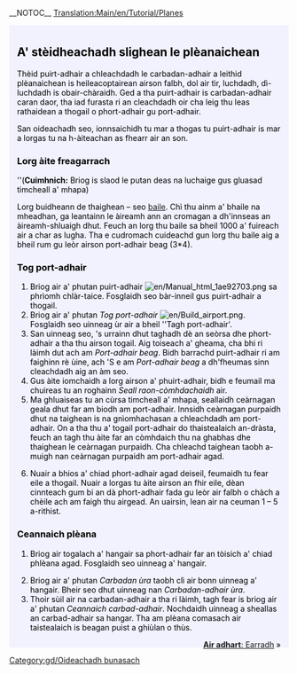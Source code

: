 __NOTOC__
[[Translation:Main/en/Tutorial/Planes]]
{{en/Tabs|5|4
|Oideachadh/Gd|1. A' tòiseachadh<!--
-->|Oideachadh/Busaichean/Gd|2. Busaichean<!--
-->|Oideachadh/Trèanaichean/Gd|3. Trèanaichean<!--
-->|Oideachadh/Plèanaichean/Gd|4. Plèanaichean<!--
-->|Oideachadh/Earradh/Gd|5. Earradh}}
<div style="padding:.5em 1em 1em 1em; border-top:none; background-color:#f1f2fe; color:#000;">
{{tutorial/Gd}}

==A' stèidheachadh slighean le plèanaichean==
Thèid puirt-adhair a chleachdadh le carbadan-adhair a leithid plèanaichean is heileacoptairean airson falbh, dol air tìr, luchdadh, dì-luchdadh is obair-chàraidh. Ged a tha puirt-adhair is carbadan-adhair caran daor, tha iad furasta ri an cleachdadh oir cha leig thu leas rathaidean a thogail o phort-adhair gu port-adhair.

San oideachadh seo, ionnsaichidh tu mar a thogas tu puirt-adhair is mar a lorgas tu na h-àiteachan as fhearr air an son.
{{en/Phototable|[[File:en/Airport s.png]]|Port-adhair beag (3*4)|none}}

===Lorg àite freagarrach===
''('''Cuimhnich:''' Briog is slaod le putan deas na luchaige gus gluasad timcheall a' mhapa)

Lorg buidheann de thaighean – seo [[Main/en/Towns|baile]]. Chì thu ainm a' bhaile na mheadhan, ga leantainn le àireamh ann an cromagan a dh'innseas an àireamh-shluaigh dhut. Feuch an lorg thu baile sa bheil 1000 a' fuireach air a char as lugha. Tha e cudromach cuideachd gun lorg thu baile aig a bheil rum gu leòr airson port-adhair beag (3*4).

===Tog port-adhair===
#Briog air a' phutan puirt-adhair [[File:en/Manual html 1ae92703.png]] sa phrìomh chlàr-taice. Fosglaidh seo bàr-inneil gus puirt-adhair a thogail.
#Briog air a' phutan ''Tog port-adhair'' [[File:en/Build airport.png]]. Fosglaidh seo uinneag ùr air a bheil ''Tagh port-adhair'.
#San uinneag seo, 's urrainn dhut taghadh dè an seòrsa dhe phort-adhair a tha thu airson togail. Aig toiseach a' gheama, cha bhi ri làimh dut ach am ''Port-adhair beag''. Bidh barrachd puirt-adhair ri am faighinn rè ùine, ach 'S e am ''Port-adhair beag'' a dh'fheumas sinn cleachdadh aig an àm seo.
#Gus àite iomchaidh a lorg airson a' phuirt-adhair, bidh e feumail ma chuireas tu an roghainn ''Seall raon-còmhdachaidh'' air.
#Ma ghluaiseas tu an cùrsa timcheall a' mhapa, seallaidh ceàrnagan geala dhut far am biodh am port-adhair. Innsidh ceàrnagan purpaidh dhut na taighean is na gnìomhachasan a chleachdadh am port-adhair. On a tha thu a' togail port-adhair do thaistealaich an-dràsta, feuch an tagh thu àite far an còmhdaich thu na ghabhas dhe thaighean le ceàrnagan purpaidh. Cha chleachd taighean taobh a-muigh nan ceàrnagan purpaidh am port-adhair agad.
{{en/Phototable|[[File:en/Build-airport-3.png|400px]]|Àite freagarrach gus port-adhair a thogail.|none|6=:}}
<ol start="6">
<li>Nuair a bhios a' chiad phort-adhair agad deiseil, feumaidh tu fear eile a thogail. Nuair a lorgas tu àite airson an fhir eile, dèan cinnteach gum bi an dà phort-adhair fada gu leòr air falbh o chàch a chèile ach am faigh thu airgead. An uairsin, lean air na ceuman 1 – 5 a-rithist.
</ol>
===Ceannaich plèana===
#Briog air togalach a' hangair sa phort-adhair far an tòisich a' chiad phlèana agad. Fosglaidh seo uinneag a' hangair.
{{en/Phototable|[[File:gd/Step1aircraft.png]]|Uinneag a' hangair.|none|6=:}}
<ol start="2">
<li>Briog air a' phutan ''Carbadan ùra'' taobh clì air bonn uinneag a' hangair. Bheir seo dhut uinneag nan ''Carbadan-adhair ùra''. 
<li>Thoir sùil air na carbadan-adhair a tha ri làimh, tagh fear is briog air a' phutan ''Ceannaich carbad-adhair''. Nochdaidh uinneag a sheallas an carbad-adhair sa hangar. Tha am plèana comasach air taistealaich is beagan puist a ghiùlan o thùs.
</ol>
<span style="float: right">[[Main/gd/Oideachadh/Earradh|'''Air adhart''': Earradh]] &raquo;</span>
</div>
[[Category:gd/Oideachadh bunasach]]